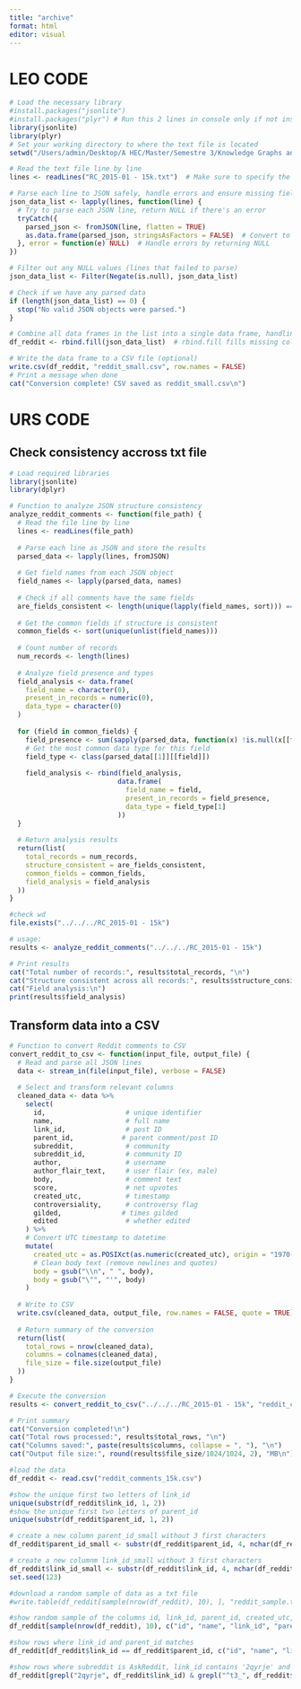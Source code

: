 ```yaml
---
title: "archive"
format: html
editor: visual
---
```


# LEO CODE
```r
# Load the necessary library
#install.packages("jsonlite") 
#install.packages("plyr") # Run this 2 lines in console only if not installed
library(jsonlite)
library(plyr)
# Set your working directory to where the text file is located
setwd("/Users/admin/Desktop/A HEC/Master/Semestre 3/Knowledge Graphs and Generative AI /Reddit")

# Read the text file line by line
lines <- readLines("RC_2015-01 - 15k.txt")  # Make sure to specify the correct filename

# Parse each line to JSON safely, handle errors and ensure missing fields are handled
json_data_list <- lapply(lines, function(line) {
  # Try to parse each JSON line, return NULL if there's an error
  tryCatch({
    parsed_json <- fromJSON(line, flatten = TRUE)
    as.data.frame(parsed_json, stringsAsFactors = FALSE)  # Convert to data frame
  }, error = function(e) NULL)  # Handle errors by returning NULL
})

# Filter out any NULL values (lines that failed to parse)
json_data_list <- Filter(Negate(is.null), json_data_list)

# Check if we have any parsed data
if (length(json_data_list) == 0) {
  stop("No valid JSON objects were parsed.")
}

# Combine all data frames in the list into a single data frame, handling different columns
df_reddit <- rbind.fill(json_data_list)  # rbind.fill fills missing columns with NA

# Write the data frame to a CSV file (optional)
write.csv(df_reddit, "reddit_small.csv", row.names = FALSE)
# Print a message when done
cat("Conversion complete! CSV saved as reddit_small.csv\n")
```

# URS CODE
## Check consistency accross txt file

```r
# Load required libraries
library(jsonlite)
library(dplyr)

# Function to analyze JSON structure consistency
analyze_reddit_comments <- function(file_path) {
  # Read the file line by line
  lines <- readLines(file_path)
  
  # Parse each line as JSON and store the results
  parsed_data <- lapply(lines, fromJSON)
  
  # Get field names from each JSON object
  field_names <- lapply(parsed_data, names)
  
  # Check if all comments have the same fields
  are_fields_consistent <- length(unique(lapply(field_names, sort))) == 1
  
  # Get the common fields if structure is consistent
  common_fields <- sort(unique(unlist(field_names)))
  
  # Count number of records
  num_records <- length(lines)
  
  # Analyze field presence and types
  field_analysis <- data.frame(
    field_name = character(0),
    present_in_records = numeric(0),
    data_type = character(0)
  )
  
  for (field in common_fields) {
    field_presence <- sum(sapply(parsed_data, function(x) !is.null(x[[field]])))
    # Get the most common data type for this field
    field_type <- class(parsed_data[[1]][[field]])
    
    field_analysis <- rbind(field_analysis, 
                           data.frame(
                             field_name = field,
                             present_in_records = field_presence,
                             data_type = field_type[1]
                           ))
  }
  
  # Return analysis results
  return(list(
    total_records = num_records,
    structure_consistent = are_fields_consistent,
    common_fields = common_fields,
    field_analysis = field_analysis
  ))
}

#check wd
file.exists("../../../RC_2015-01 - 15k")

# usage:
results <- analyze_reddit_comments("../../../RC_2015-01 - 15k")

# Print results
cat("Total number of records:", results$total_records, "\n")
cat("Structure consistent across all records:", results$structure_consistent, "\n\n")
cat("Field analysis:\n")
print(results$field_analysis)
```

## Transform data into a CSV

```r
# Function to convert Reddit comments to CSV
convert_reddit_to_csv <- function(input_file, output_file) {
  # Read and parse all JSON lines
  data <- stream_in(file(input_file), verbose = FALSE)
  
  # Select and transform relevant columns
  cleaned_data <- data %>%
    select(
      id,                    # unique identifier
      name,                  # full name
      link_id,               # post ID
      parent_id,            # parent comment/post ID
      subreddit,             # community
      subreddit_id,          # community ID
      author,                # username
      author_flair_text,     # user flair (ex, male)
      body,                  # comment text
      score,                 # net upvotes
      created_utc,           # timestamp
      controversiality,      # controversy flag
      gilded,               # times gilded
      edited                 # whether edited
    ) %>%
    # Convert UTC timestamp to datetime
    mutate(
      created_utc = as.POSIXct(as.numeric(created_utc), origin = "1970-01-01", tz = "UTC"),
      # Clean body text (remove newlines and quotes)
      body = gsub("\\n", " ", body),
      body = gsub("\"", "'", body)
    )
  
  # Write to CSV
  write.csv(cleaned_data, output_file, row.names = FALSE, quote = TRUE)
  
  # Return summary of the conversion
  return(list(
    total_rows = nrow(cleaned_data),
    columns = colnames(cleaned_data),
    file_size = file.size(output_file)
  ))
}

# Execute the conversion
results <- convert_reddit_to_csv("../../../RC_2015-01 - 15k", "reddit_comments_15k.csv")

# Print summary
cat("Conversion completed!\n")
cat("Total rows processed:", results$total_rows, "\n")
cat("Columns saved:", paste(results$columns, collapse = ", "), "\n")
cat("Output file size:", round(results$file_size/1024/1024, 2), "MB\n")
```
```r
#load the data
df_reddit <- read.csv("reddit_comments_15k.csv")

#show the unique first two letters of link_id
unique(substr(df_reddit$link_id, 1, 2))
#show the unique first two letters of parent_id
unique(substr(df_reddit$parent_id, 1, 2))

# create a new column parent_id_small without 3 first characters
df_reddit$parent_id_small <- substr(df_reddit$parent_id, 4, nchar(df_reddit$parent_id))

# create a new columnm link_id_small without 3 first characters
df_reddit$link_id_small <- substr(df_reddit$link_id, 4, nchar(df_reddit$link_id))
set.seed(123)

#download a random sample of data as a txt file
#write.table(df_reddit[sample(nrow(df_reddit), 10), ], "reddit_sample.txt", sep = ",", row.names = TRUE, quote = TRUE)

#show random sample of the columns id, link_id, parent_id, created_utc, subreddit
df_reddit[sample(nrow(df_reddit), 10), c("id", "name", "link_id", "parent_id", "created_utc", "subreddit_id", "subreddit")]

#show rows where link_id and parent_id matches
df_reddit[df_reddit$link_id == df_reddit$parent_id, c("id", "name", "link_id", "parent_id", "created_utc", "subreddit_id", "subreddit")]

#show rows where subreddit is AskReddit, link_id contains '2qyrje' and parent_id start with t3_ in ascending order of created_utc
df_reddit[grepl("2qyrje", df_reddit$link_id) & grepl("^t3_", df_reddit$parent_id) & df_reddit$subreddit == "AskReddit", c("id", "name", "link_id", "parent_id", "created_utc", "subreddit_id", "subreddit", "body")]

```


